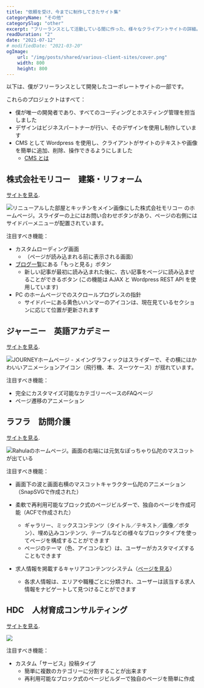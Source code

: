 ```yaml
---
title: "依頼を受け、今までに制作してきたサイト集"
categoryName: "その他"
categorySlug: "other"
excerpt: "フリーランスとして活動している間に作った、様々なクライアントサイトの詳細。この記事では、リンクやスクリーンショット、含まれている機能など、それらのサイトの詳細を紹介しています。"
readDuration: "2"
date: "2021-07-12"
# modifiedDate: "2021-03-20"
ogImage:
    url: "/img/posts/shared/various-client-sites/cover.png"
    width: 800
    height: 800
---
```


以下は、僕がフリーランスとして開発したコーポレートサイトの一部です。

これらのプロジェクトはすべて：

-   僕が唯一の開発者であり、すべてのコーディングとホスティング管理を担当しました
-   デザインはビジネスパートナーが行い、そのデザインを使用し制作しています
-   CMS として Wordpress を使用し、クライアントがサイトのテキストや画像を簡単に追加、削除、操作できるようにしました
    -   [CMS とは](https://www.hitachi-solutions.co.jp/digitalmarketing/sp/column/cms_vol01/)

## 株式会社モリコー　建築・リフォーム

[サイトを見る](https://mori-and-co.jp/).

![リニューアルした部屋とキッチンをメイン画像にした株式会社モリコー のホームページ。スライダーの上にはお問い合わせボタンがあり、ページの右側にはサイドバーメニューが配置されています。](https://mori-and-co.jp/wp-content/uploads/2021/07/og-image2.jpg)

注目すべき機能：

-   カスタムローディング画面
    -   （ページが読み込まれる前に表示される画面）
-   [ブログ一覧](https://mori-and-co.jp/blog/)にある「もっと見る」ボタン
    -   新しい記事が最初に読み込まれた後に、古い記事をページに読み込ませることができるボタン (この機能は AJAX と Wordpress REST API を使用しています)
-   PC のホームページでのスクロールプログレスの指針
    -   サイドバーにある黄色いハンマーのアイコンは、現在見ているセクションに応じて位置が更新されます

## ジャーニー　英語アカデミー

[サイトを見る](https://journey-academy.jp/).

![JOURNEYホームページ - メイングラフィックはスライダーで、その横にはかわいいアニメーションアイコン（飛行機、本、スーツケース）が揺れています。](https://journey-academy.jp/wp-content/uploads/2021/04/og-image.jpg)

注目すべき機能：

-   完全にカスタマイズ可能なカテゴリーベースのFAQページ
-   ページ遷移のアニメーション

## ラフラ　訪問介護

[サイトを見る](https://rahula.co.jp/).

![Rahulaのホームページ。画面の右端には元気なぽっちゃり仏陀のマスコットが出ている](https://rahula.co.jp/wp-content/uploads/2021/04/rahula-og.jpg)

注目すべき機能：

-   画面下の波と画面右横のマスコットキャラクター仏陀のアニメーション（SnapSVGで作成された）
-   柔軟で再利用可能なブロック式のページビルダーで、独自のページを作成可能（ACFで作成された）

    -   ギャラリー、ミックスコンテンツ（タイトル／テキスト／画像／ボタン）、埋め込みコンテンツ、テーブルなどの様々なブロックタイプを使ってページを構成することができます
    -   ページのテーマ（色、アイコンなど）は、ユーザーがカスタマイズすることもできます

-   求人情報を掲載するキャリアコンテンツシステム（[ページを見る](https://rahula.co.jp/careers/)）
    -   各求人情報は、エリアや職種ごとに分類され、ユーザーは該当する求人情報をナビゲートして見つけることができます

## HDC　人材育成コンサルティング

[サイトを見る](https://hdc.jp/).

![](https://hdc.jp/wp-content/uploads/2021/07/hdc-og-image.jpg)

注目すべき機能：

-   カスタム「サービス」投稿タイプ
    -   簡単に複数のカテゴリーに分割することが出来ます
    -   再利用可能なブロック式のページビルダーで独自のページを簡単に作成
